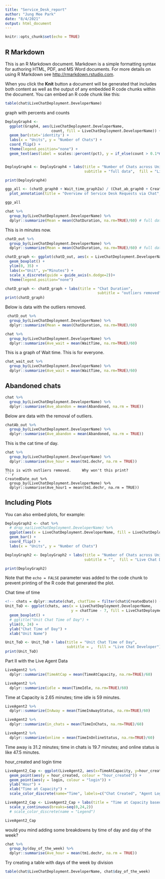 ```yaml
---
title: "Service_Desk_report"
author: "Jung Mee Park"
date: "8/4/2021"
output: html_document
---
```


```r
knitr::opts_chunk$set(echo = TRUE)
```

## R Markdown

This is an R Markdown document. Markdown is a simple formatting syntax for authoring HTML, PDF, and MS Word documents. For more details on using R Markdown see <http://rmarkdown.rstudio.com>.

When you click the **Knit** button a document will be generated that includes both content as well as the output of any embedded R code chunks within the document. You can embed an R code chunk like this:

```r
table(chat$LiveChatDeployment.DeveloperName)
```
graph with percents and counts
```r
DeployGraph4 <- 
  ggplot(Graph4, aes(LiveChatDeployment.DeveloperName, 
                     count, fill = LiveChatDeployment.DeveloperName)) +
  geom_bar(stat='identity') +
  labs(x = "Units", y = "Number of Chats") +
  coord_flip() +
  theme(legend.position="none") +
  geom_text(aes(label = scales::percent(pct), y = if_else(count > 0.1*max(count), count/2, count+ 0.05*max(count))))


DeployGraph4 <- DeployGraph4 + labs(title = "Number of Chats across Units", 
                                    subtitle = "full data",  fill = "Live Chat Developer")

print(DeployGraph4)
```

```r
ggp_all <- (chatD_graph0 + Wait_time_graph2a) / (Chat_ab_graph0 + CreatedDate_graph0) +    # Create grid of plots with title
  plot_annotation(title = "Overview of Service Desk Requests via Chat", subtitle = "outliers removed") 

ggp_all  
```


```r
chat %>%
  group_by(LiveChatDeployment.DeveloperName) %>%
  dplyr::summarize(Mean = mean(ChatDuration, na.rm=TRUE)/60) # full data
```
This is in minutes now.
```r
chatD_out %>%
  group_by(LiveChatDeployment.DeveloperName) %>%
  dplyr::summarize(Mean = mean(ChatDuration, na.rm=TRUE)/60) # full data
```

```r
chatD_graph <- ggplot(chatD_out, aes(x = LiveChatDeployment.DeveloperName, y = durationMinutes1, fill = LiveChatDeployment.DeveloperName)) +
  geom_boxplot() +
  ylim(0, 35) +
  labs(x="Unit", y="Minutes") +
  scale_x_discrete(guide = guide_axis(n.dodge=2))+
  theme(legend.position="none") 

chatD_graph <- chatD_graph + labs(title = "Chat Duration", 
                                          subtitle = "outliers removed")
print(chatD_graph)

```
Below is data with the outliers removed. 
```r
 chatD_out %>%
  group_by(LiveChatDeployment.DeveloperName) %>%
  dplyr::summarize(Mean = mean(ChatDuration, na.rm=TRUE)/60)
```

```r
chat %>%
  group_by(LiveChatDeployment.DeveloperName) %>%
  dplyr::summarize(Ave_wait = mean(WaitTime, na.rm=TRUE)/60)
```
This is a graph of Wait time. This is for everyone. 
```r
chat_wait_out %>%
  group_by(LiveChatDeployment.DeveloperName) %>%
  dplyr::summarize(Ave_wait = mean(WaitTime, na.rm=TRUE)/60)
```

## Abandoned chats
```r
chat %>%
  group_by(LiveChatDeployment.DeveloperName) %>%
  dplyr::summarise(Ave_abandon = mean(Abandoned, na.rm = TRUE))
```
Below are data with the removal of outliers. 
```r
chatAb_out %>% 
  group_by(LiveChatDeployment.DeveloperName) %>%
  dplyr::summarise(Ave_abandon = mean(Abandoned, na.rm = TRUE))
```
This is the cat time of day. 
```r

chat %>%
  group_by(LiveChatDeployment.DeveloperName) %>%
  dplyr::summarise(Ave_hour = mean(tm1.dechr, na.rm = TRUE))
```
```
This is with outliers removed.     Why won't this print?
```r
CreatedDate_out %>%
  group_by(LiveChatDeployment.DeveloperName) %>%
  dplyr::summarise(Ave_hour1 = mean(tm1.dechr, na.rm = TRUE))
```

## Including Plots

You can also embed plots, for example:

```r
DeployGraph2 <- chat %>%
  # drop_na(LiveChatDeployment.DeveloperName) %>% 
  ggplot(aes(x = LiveChatDeployment.DeveloperName, fill = LiveChatDeployment.DeveloperName, response = Status)) +
  geom_bar() +
  coord_flip() +
  labs(x = "Units", y = "Number of Chats")

DeployGraph2 <- DeployGraph2 + labs(title = "Number of Chats across Units", 
                                    subtitle = "",  fill = "Live Chat Developer") 

print(DeployGraph2)
```

Note that the `echo = FALSE` parameter was added to the code chunk to prevent printing of the R code that generated the plot.

Chat time of time
```r
<!-- chats = dplyr::mutate(chat, chatTime = filter(chat$CreatedDate)) -->
Unit_ToD <- ggplot(chats, aes(x = LiveChatDeployment.DeveloperName, 
                              y = chatTime - 7, fill = LiveChatDeployment.DeveloperName)) +
  geom_boxplot() +
  # ggtitle("Unit Chat Time of Day") +
  ylim(0, 24) +
  ylab("Chat Time of Day") +
  xlab("Unit Name")

Unit_ToD <- Unit_ToD + labs(title = "Unit Chat Time of Day", 
                            subtitle = ,  fill = "Live Chat Developer")
print(Unit_ToD)
```

Part II with the Live Agent Data
```r
LiveAgent2 %>% 
  dplyr::summarize(TimeAtCap = mean(TimeAtCapacity, na.rm=TRUE)/60) 
```
```r
LiveAgent2 %>% 
  dplyr::summarize(idle = mean(TimeIdle, na.rm=TRUE)/60) 

```
Time at Capacity is 2.65 minutes; time idle is 59 minutes. 
```r
LiveAgent2 %>% 
  dplyr::summarize(InAway = mean(TimeInAwayStatus, na.rm=TRUE)/60)

LiveAgent2 %>% 
  dplyr::summarize(in_chats = mean(TimeInChats, na.rm=TRUE)/60)

LiveAgent2 %>% 
  dplyr::summarize(online = mean(TimeInOnlineStatus, na.rm=TRUE)/60)
```
Time away is 31.2 minutes; time in chats is 19.7 minutes; and online status is like 47.5 minutes. 

hour_created and login time
```r
LiveAgent2_Cap <- ggplot(LiveAgent2, aes(x=TimeAtCapacity, y=hour_created)) + 
  geom_point(aes(y = hour_created, colour = "hour_created")) +
  geom_point(aes(y = login, colour = "login")) +
  ylab("Hour") +
  xlab("Time at Capacity") + 
  scale_color_discrete(name="Time", labels=c("Chat Created", "Agent Login Time"))

LiveAgent2_Cap <- LiveAgent2_Cap + labs(title = "Time at Capacity based on Time of Day") +
  scale_y_continuous(breaks=seq(0,24,2)) 
  # scale_color_discrete(name = "Legend")

LiveAgent2_Cap

```
would you mind adding some breakdowns by time of day and day of the week?
```r
chat %>%
  group_by(day_of_the_week) %>%
  dplyr::summarise(Ave_hour = mean(tm1.dechr, na.rm = TRUE))
```

Try creating a table with days of the week by division
```r

table(chat$LiveChatDeployment.DeveloperName, chat$day_of_the_week)
  
```

